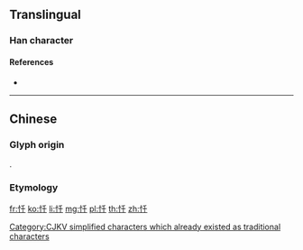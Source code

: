 {{also|懺}}
==Translingual==

[[Category:CJKV simplified characters which already existed as traditional characters]]

===Han character===
{{Han char|rn=61|rad=心|as=03|sn=6|four=92040|canj=PHJ|ids=⿰忄千}}

====References====
* {{Han ref|kx=0376.070|dkj=10315|dj=0702.160|hdz=42272.080|uh=5FCF|ud=24527|bh=C9E2|bd=51682}}

----

==Chinese==

===Glyph origin===
{{Han etym}}
{{Han compound|心|千|c1=s|c2=p|t1=heart|ls=psc}}.

===Etymology===
{{zh-see|懺|sv}}

[[fr:忏]]
[[ko:忏]]
[[li:忏]]
[[mg:忏]]
[[pl:忏]]
[[th:忏]]
[[zh:忏]]